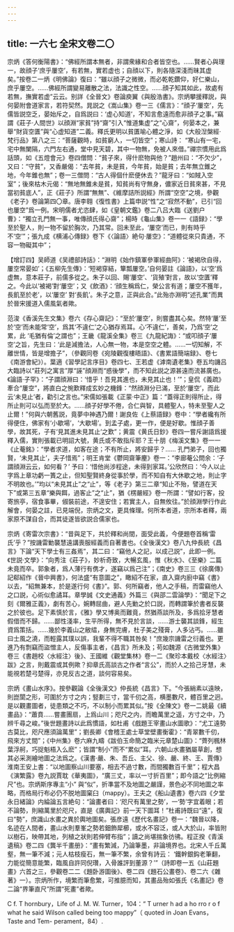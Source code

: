 ```yaml
---
---
---
```

title: 一六七 全宋文卷二〇
---




宗炳《答何衡陽書》：“佛經所謂本無者，非謂衆緣和合者皆空也。……賢者心與理一，故顔子‘庶乎屢空’，有若無，實若虚也；自顔以下，則各隨深淺而昧其虚矣。”按卷二一炳《明佛論》復曰：“雖以顔子之微微，而必乾乾鑽仰，好仁樂山，庶乎屢空。……佛經所謂變易離散之法，法識之性空。……顔子知其如此，故處有若無，撫實若虚”云云。别詳《全晉文》卷論庾翼《與殷浩書》。宗炳攀援釋説，與何晏附會道家言，若符契然。晁説之《嵩山集》卷一三《儒言》：“顔子‘屢空’，先儒皆説空乏，晏始斥之，自爲説曰：‘虚心知道’，不知言愈遠而愈非顔子之事。”竊謂《莊子·人間世》以顔淵“家貧”持“齋”引入“惟道集虚”之“心齋”，何晏本之，兼舉“財貨空匱”與“心虚知道”二義。釋氏更明以貧匱喻心體之淨，如《大般湼槃經·梵行品》第八之三：“菩薩觀時，如貧窮人，一切皆空”；寒山詩： “寒山有一宅，宅中無闌隔，六門左右通，堂中見天碧，其中一物無，免被人來借。”禪宗慣用此爲話頭，如《五燈會元》卷四僧問：“貧子來，得什麽物與他？”趙州曰：“不欠少”，又曰：“守貧”，又香嚴偈：“去年貧，未是貧，今年貧，始是貧；去年無立錐之地，今年錐也無”；卷一三僧問：“古人得個什麽便休去？”龍牙曰：“如賊入空室”；後來枯木元偈：“無地無錐未是貧，知貧尚有守無身，儂家近日貧來甚，不見當初貧底人”，正《莊子》所謂“無無”、《維摩詰所説經》所謂“空空”之境，參觀《老子》卷論第四〇章。唐李翱《復性書》上篇申説“性”之“寂然不動”，已引“回也屢空”爲一例。宋明儒者尤恣肆，如《皇朝文鑑》卷二八吕大臨《送劉户曹》：“獨立孔門無一事，唯傳顔氏得心齋”；楊時《龜山集》卷一一《語録》：“學至於聖人，則一物不留於胸次，乃其常。回未至此，‘屢空’而已，則有時乎不‘空’”；張九成《横浦心傳録》卷下《〈論語〉絶句·屢空》：“道體從來只貴通，不容一物礙其中”；

【增訂四】吴師道《吴禮部詩話》：“淵明《始作鎮軍參軍經曲阿》：‘被褐欣自得，屢空常晏如’；《五柳先生傳》：‘短褐穿結，簞瓢屢空。’自何晏註《論語》，以‘空’爲虚無，意本莊子，前儒多從之。朱子以回、賜‘屢空’、‘貨殖’對言，故以‘空匱’釋之。今此以‘被褐’對‘屢空’；又《飲酒》：‘顔生稱爲仁，榮公言有道；屢空不獲年，長飢至於老’，以‘屢空’ 對‘長飢’。朱子之意，正與此合。”此殆亦淵明“述孔業”而異於晉宋援道入儒風氣者歟。

范浚《香溪先生文集》卷六《存心齋記》：“至於‘屢空’，則嘗盡其心矣。然特‘屢’至於‘空’而未能常‘空’，爲其‘不違仁’之心猶存焉耳。心‘不違仁’，善矣，乃爲‘空’之累，此 ‘毛猶有倫’之謂也”；王畿《龍溪全集》卷三《九龍紀誨》：“或叩顔子‘屢空’之旨，先生曰：‘此是減擔法，人心無一物，本是空空之體。……一切知解，不離世情，皆是增擔子”，（參觀同卷《宛陵觀復樓晤語》、《書累語簡端録》、卷七《南游會紀》）。葉適《習學記言序目》卷四七、王若虚《滹南遺老集》卷五均譏吕大臨詩以“莊列之寓言”厚“誣”顔淵而“惑後學”，而不知此説之源甚遠而流甚廣也。《論語·子罕》：“子謂顔淵曰：‘惜乎！吾見其進也，未見其止也！’”；皇侃《義疏》牽合“屢空”，將直白之惋歎釋成玄妙之機鋒：“然顔淵分已滿，至於‘屢空’，而此云‘未見止’者，勸引之言也。”宋儒如張載《正蒙·中正》篇：“蓋得正則得所止，得所止則可以弘而至於大。……顔子好學不倦，合仁與智，具體聖人，特未至聖人之止爾！”何與六朝舊説，竟夢中神遇乃爾！謝良佐《上蔡語録》卷中：“學者纔有所得便住，佛家有‘小歇場’，‘大歇場’。到孟子處，更一作，便是好歇。惟顔子善學，故其死，子有‘見其進未見其止’之歎”；黄震《黄氏日鈔》卷四一嘗斥謝語爲援釋入儒，實則張載已明詔大號，黄氏或不敢指斥耶？王十朋《梅溪文集》卷一一《止菴銘》：“學者求道，如客在途；不有所止，將安歸乎？…… 孔門弟子，回也獨賢，‘未見其止’，夫子惜焉”；明王肯堂《鬱岡齋筆麈》卷一：“李廊菴公問余：‘子謂顔淵云云，如何看？’ 予曰：‘惜他尚涉程途，未得到家耳。’公欣然曰：‘今人以止字爲上章功虧一簣之止，但知聖賢終身從事於學，而不知自有大休歇之地，則止字不明故也。’”均以“未見其止”之“止”，等《老子》第三二章“知止不殆，譬道在天下”或第三五章“樂與餌，過客止”之“止”，猶《楞嚴經》卷一所謂：“譬如行客，投寄旅亭，宿食事畢，俶裝前途，不遑安住；若實主人，自無攸往。”於顔淵學行作此解會，何晏之註，已見端倪，宗炳之文，更具條理。何所本者道，宗所本者釋，兩家原不謀自合，而其徒遂皆欲説合儒家也。

宗炳《寄雷次宗書》：“昔與足下，共於釋和尚間，面受此義，今便題卷首稱‘雷氏’乎？”按譏雷勦襲慧遠講喪服經義而自著書也。《全後漢文》卷八九仲長統《昌言》下論“天下學士有三姦焉”，其二曰：“竊他人之記，以成己説”，此即一例。《世説·文學》：“向秀注《莊子》，妙析奇致，大暢玄風，惟《秋水》、《至樂》二篇未竟而卒。郭象者，爲人薄行有㑺才，遂竊以爲己注”；《南史》卷三三《徐廣傳》記郗紹作《晉中興書》，何法盛“有意圖之”，瞰紹不在家，直入齋内廚中竊《書》以去，“紹無兼本，於是遂行何《書》”。郭、何所竊者，他人之手稿，而雷竊他人之口説，心術似愈譎耳。章學誠《文史通義》外篇三《與邵二雲論學》：“聞足下之刻《爾雅正義》，劇有苦心，婉轉屈曲，避人先勦之於口説，而轉謂筆於書者反襲之於彼也。足下素慎於言，《雅》學又博奥而難竟，然猶燕談所及，多爲拾牙慧者假借而不歸。……鄙性淺率，生平所得，無不見於言談，……游士襲其談鋒，經生資爲策括。……幾於李義山之敝緼，身無完膚，杜子美之殘膏，人多沾丐。……雖曰士風之澆，而輕露其璞以誤，我輩不得不職其咎矣！”庶幾宗譏雷之衍義也。更進乃有剽竊而盜憎主人，反傷事主者，《昌言》所未及；苟如魏源《古微堂外集》卷三《書趙校〈水經注〉後》、王國維《觀堂集林》卷一二《聚珍本戴校〈水經注〉跋》之言，則戴震或其例歟？抑章氏高談古之作者“言公”，而於人之拾己牙慧，未能視若楚弓楚得，亦見反古之道，談何容易矣。

宗炳《畫山水序》。按參觀論《全後漢文》仲長統《昌言》下。“今張綃素以遠映，則崑閬之形，可圍於方寸之内；竪劃三寸，當千仞之高，横墨數尺，體百里之迥。是以觀畫圖者，徒患類之不巧，不以制小而累其似。”按《全陳文》卷一二姚最《續畫品》：“蕭賁……嘗畫團扇，上爲山川；咫尺之内，而瞻萬里之遥，方寸之中，乃辨千尋之峻。”後世題畫詩以此爲慣語，如杜甫《戲題王宰畫山水圖歌》：“尤工遠勢古莫比，咫尺應須論萬里”；劉長卿《會稽王處士草堂壁畫衡霍》：“青翠數千仞，飛來方丈間”；《中州集》卷六麻九疇《跋伯玉命簡之臨米元章楚山圖》：“薺列楓林葉浮舸，巧捉魁梧入么麽”；皆謂“制小”而不“累似”耳。六朝山水畫猶屬草創，想其必采測繪地圖之法爲之。《漢書·嚴、朱、吾丘、主父、徐、嚴、終、王、賈傳》淮南王安上書：“以地圖察山川要塞，相去不過寸數，而間獨數百千里”；程大昌《演繁露》卷九説賈耽《華夷圖》，“廣三丈，率以一寸折百里”；即今語之“比例縮尺”也。宗炳斯序專主“小” 與“似”，折準當不及地圖之嚴謹，景色必不同地圖之率略，而格局行布必仍不脱地圖窠臼（mappy）。王夫之《船山遺書》卷六四《夕堂永日緒論》内綸論五言絶句：“論畫者曰：‘咫尺有萬里之勢’，一‘勢’字宜着眼；若不論勢，則縮萬里於咫尺，直是《廣輿記》前一天下圖耳！”杜甫詩既曰“遠”，復曰“勢”，庶識山水畫之異於輿地圖矣。張彦遠《歷代名畫記》卷一：“魏晉以降，名迹在人間者，畫山水則羣峯之勢若鈿飾犀櫛，或水不容泛，或人大於山，率皆附以樹石，映帶其地，列植之狀則若伸臂布指”；讀之尚堪揣象彷彿。程正揆《青溪遺稿》卷二四《龔半千畫册》：“畫有繁減，乃論筆墨，非論境界也。北宋人千丘萬壑，無一筆不減；元人枯枝瘦石，無一筆不繁，余曾有詩云： ‘鐵幹銀鈎老筆翻，力能從簡意能繁，臨風自許同倪瓚，入骨誰評到董源？’”（詩即卷一五《山莊題畫》六首之三，參觀卷二二《題卧游圖後》、卷二四《題石公畫卷》、卷二六《雜著》一）。宗炳所作，境繁而筆愈繁，可推臆而知，其畫品殆如張氏《名畫記》卷二論“界筆直尺”所謂“死畫”者歟。

C f. T hornbury，Life of J. M. W. Turner，104：“ T urner h ad a ho rro r o f what he said Wilson called being too mappy”（ quoted in Joan Evans，Taste and Tem- perament，84）.